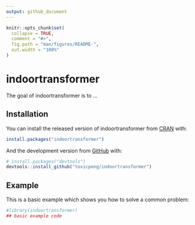```yaml
---
output: github_document
---
```


<!-- README.md is generated from README.Rmd. Please edit that file -->

```r
knitr::opts_chunk$set(
  collapse = TRUE,
  comment = "#>",
  fig.path = "man/figures/README-",
  out.width = "100%"
)
```

# indoortransformer

<!-- badges: start -->
<!-- badges: end -->

The goal of indoortransformer is to ...

## Installation

You can install the released version of indoortransformer from [CRAN](https://CRAN.R-project.org) with:

``` r
install.packages("indoortransformer")
```

And the development version from [GitHub](https://github.com/) with:

``` r
# install.packages("devtools")
devtools::install_github("toxicpeng/indoortransformer")
```
## Example

This is a basic example which shows you how to solve a common problem:

```r
#library(indoortransformer)
## basic example code
```


